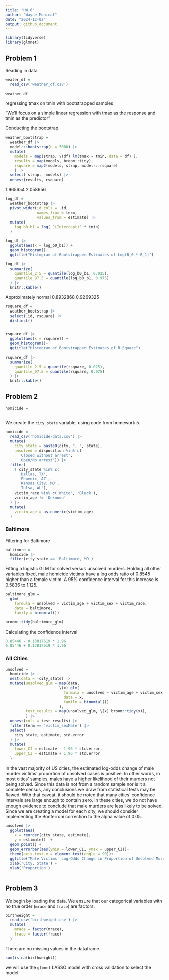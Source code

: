 ```yaml
---
title: "HW 6"
author: "Wayne Monical"
date: "2024-12-02"
output: github_document
---
```


```r
library(tidyverse)
library(glmnet)
```



## Problem 1

Reading in data
```r
weater_df = 
  read_csv('weather_df.csv')
```

```r
weather_df
```


regressing tmax on tmin with bootstrapped samples 

"We’ll focus on a simple linear regression with tmax as the response and tmin as the predictor"

Conducting the bootstrap. 
```r
weather_bootstrap = 
  weather_df |> 
  modelr::bootstrap(n = 5000) |> 
  mutate(
    models = map(strap, \(df) lm(tmax ~ tmin, data = df) ),
    results = map(models, broom::tidy), 
    rsquare = map2(models, strap, modelr::rsquare)
    ) |> 
  select(-strap, -models) |> 
  unnest(results, rsquare)
```

1.965654	2.058656
```r
log_df = 
  weather_bootstrap |> 
  pivot_wider(id_cols = .id,
              names_from = term,
              values_from = estimate) |> 
  mutate(
    log_b0_b1 = log( `(Intercept)` * tmin)
  )

log_df |> 
  ggplot(aes(x = log_b0_b1)) + 
  geom_histogram()+
  ggtitle("Histogram of Bootstrapped Estimates of Log(B_0 * B_1)")

log_df |> 
  summarize(
    quantile_2.5 = quantile(log_b0_b1, 0.025),
    quantile_97.5 = quantile(log_b0_b1, 0.975)
  ) |> 
  knitr::kable()
```


Approximately normal
0.8932868	0.9269325
```r
rsquare_df = 
  weather_bootstrap |> 
  select(.id, rsquare) |> 
  distinct() 


rsquare_df |> 
  ggplot(aes(x = rsquare)) + 
  geom_histogram()+
  ggtitle("Histogram of Bootstrapped Estimates of R-Square")

rsquare_df |> 
  summarize(
    quantile_2.5 = quantile(rsquare, 0.025),
    quantile_97.5 = quantile(rsquare, 0.975)
  ) |> 
  knitr::kable()
```


## Problem 2

```r
homicide = 
  
```





We create the `city_state` variable, using code from homework 5. 
```r
homicide = 
  read_csv('homicide-data.csv') |> 
  mutate(
    city_state = paste0(city, ", ", state),
    unsolved = disposition %in% c(
      'Closed without arrest',
      'Open/No arrest')) |> 
  filter(
    ! city_state %in% c(
      'Dallas, TX', 
      'Phoenix, AZ',
      'Kansas City, MO',
      'Tulsa, AL'),
    victim_race %in% c('White', 'Black'),
    victim_age != 'Unknown'
  ) |> 
  mutate(
    victim_age = as.numeric(victim_age)
  )
```

### Baltimore

Filtering for Baltimore
```r
baltimore = 
  homicide |>
  filter(city_state == 'Baltimore, MD')
```

Fitting a logistic GLM for solved versus unsolved murders. Holding all other variables fixed, male homicide victims have a log odds ratio of 0.8545 higher than a female victim. A 95% confidence interval for this increase is 0.5836 to 1.125.

```r
baltimore_glm = 
  glm(
    formula = unsolved ~ victim_age + victim_sex + victim_race,
    data = baltimore,
    family = binomial())

broom::tidy(baltimore_glm)
```
Calculating the confidence interval
```r
0.85446 - 0.13817619 * 1.96
0.85446 + 0.13817619 * 1.96
```

### All Cities


```r
unsolved =
  homicide |> 
  nest(data = -city_state) |> 
  mutate(unsolved_glm = map(data, 
                        \(x) glm(
                          formula = unsolved ~ victim_age + victim_sex + victim_race,
                          data = x,
                          family = binomial())
                        ),
         test_results = map(unsolved_glm, \(x) broom::tidy(x)),
         ) |> 
  unnest(cols = test_results) |> 
  filter(term == 'victim_sexMale') |> 
  select(
    city_state, estimate, std.error
  ) |> 
  mutate(
    lower_CI = estimate - 1.96 * std.error,
    upper_CI = estimate + 1.96 * std.error
  )
```
 
 

In the vast majority of US cities, the estimated log-odds change of male murder victims' proportion of unsolved cases is positive. In other words, in most cities' samples, males have a higher likelihood of their murders not being solved. Since this data is not from a random sample nor is it a complete census, any conclusions we draw from statistical tests may be flawed. With that caveat, it should be noted that many cities' confidence intervals are large enough to contain zero. In these cities, we do not have enough evidence to conclude that male murders are less likely to be solved. Since we are creating a model for each city, we should consider implementing the Bonferroni correction to the alpha value of 0.05.  
```r
unsolved |> 
  ggplot(aes(
    x = reorder(city_state, estimate),
    y = estimate))  +  
  geom_point() + 
  geom_errorbar(aes(ymin = lower_CI, ymax = upper_CI))+
  theme(axis.text.x = element_text(angle = 90))+
  ggtitle("Male Victims' Log-Odds Change in Proportion of Unsolved Murders in US Cities") + 
  xlab('City, State') + 
  ylab('Proportion')
  
```


## Problem 3

We begin by loading the data. We ensure that our categorical variables with no true order (`mrace` and `frace`) are factors. 


```r
birthweight = 
  read_csv('birthweight.csv') |> 
  mutate(
    mrace = factor(mrace),
    frace = factor(frace)
  )
```

There are no missing values in the dataframe. 
```r
sum(is.na(birthweight))
```

we will use the `glmnet` LASSO model with cross validation to select the model.

```r

```




